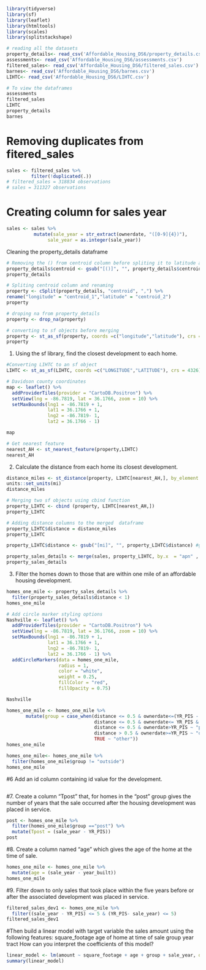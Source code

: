 ```r
library(tidyverse)
library(sf)
library(leaflet)
library(htmltools)
library(scales)
library(splitstackshape)
```

```r
# reading all the datasets
property_details<- read_csv('Affordable_Housing_DS6/property_details.csv')
assessments<- read_csv('Affordable_Housing_DS6/assessments.csv')
filtered_sales<- read_csv('Affordable_Housing_DS6/filtered_sales.csv')
barnes<- read_csv('Affordable_Housing_DS6/barnes.csv')
LIHTC<- read_csv('Affordable_Housing_DS6/LIHTC.csv')
```

```r
# To view the dataframes
assessments
filtered_sales
LIHTC
property_details
barnes
```

# Removing duplicates from fitered_sales
```r
sales <- filtered_sales %>%
         filter(!duplicated(.))
# filtered_sales = 318834 observations
# sales = 311327 observations
```

# Creating column for sales year
```r
sales <- sales %>% 
          mutate(sale_year = str_extract(ownerdate, "([0-9]{4})"),
               sale_year = as.integer(sale_year))
```


Cleaning the property_details dataframe
```r
# Removing the () from centroid column before spliting it to latitude and longitude to generate geomactry
property_details$centroid <- gsub("[()]", "", property_details$centroid) #gsub function to remove () from centroid column
property_details
```

```r
# Spliting centroid column and renaming
property <- cSplit(property_details, "centroid", ",") %>%
rename("longitude" = "centroid_1","latitude" = "centroid_2")
property
```

```r
# droping na from property_details
property <- drop_na(property) 
```

```r
# converting to sf objects before merging
property <- st_as_sf(property, coords =c("longitude","latitude"), crs = 4326)
property
```


1. Using the sf library, find the closest development to each home.
```r
#Converting LIHTC to an sf object
LIHTC <- st_as_sf(LIHTC, coords =c("LONGITUDE","LATITUDE"), crs = 4326)
```

```r
# Davidson county coordinates
map <- leaflet() %>%
  addProviderTiles(provider = "CartoDB.Positron") %>%
  setView(lng = -86.7819, lat = 36.1766, zoom = 10) %>%
  setMaxBounds(lng1 = -86.7819 + 1,
               lat1 = 36.1766 + 1,
               lng2 = -86.7819- 1,
               lat2 = 36.1766 - 1)

map
```


```r
# Get nearest feature
nearest_AH <- st_nearest_feature(property,LIHTC)
nearest_AH
```

2. Calculate the distance from each home its closest development.

```r
distance_miles <- st_distance(property, LIHTC[nearest_AH,], by_element = T) %>%
units::set_units(mi)
distance_miles
```


```r
# Merging two sf objects using cbind function 
property_LIHTC <- cbind (property, LIHTC[nearest_AH,])
property_LIHTC
```

```r
# Adding distance columns to the merged  dataframe
property_LIHTC$distance = distance_miles
property_LIHTC
```

```r
property_LIHTC$distance <- gsub("[mi]", "", property_LIHTC$distance) #gsub function to remove [mi] from distance column
```

```r
property_sales_details <- merge(sales, property_LIHTC, by.x  = "apn" , by.y = "apn")
property_sales_details
```


3. Filter the homes down to those that are within one mile of an affordable housing development.

```r
homes_one_mile <- property_sales_details %>%
  filter(property_sales_details$distance < 1)
homes_one_mile
```



```r
# Add circle marker styling options
Nashville <- leaflet() %>%
  addProviderTiles(provider = "CartoDB.Positron") %>%
  setView(lng = -86.7819, lat = 36.1766, zoom = 10) %>%
  setMaxBounds(lng1 = -86.7819 + 1,
               lat1 = 36.1766 + 1,
               lng2 = -86.7819- 1,
               lat2 = 36.1766 - 1) %>%
  addCircleMarkers(data = homes_one_mile,
                   radius = 1,
                   color = "white",
                   weight = 0.25,
                   fillColor = "red",
                   fillOpacity = 0.75)

Nashville
```



 


```r
homes_one_mile <- homes_one_mile %>% 
       mutate(group = case_when(distance <= 0.5 & ownerdate<=(YR_PIS - 2) & ownerdate>=(YR_PIS - 5) ~ "pre",
                                distance <= 0.5 & ownerdate<= YR_PIS & ownerdate>=(YR_PIS - 2) ~ "mid" ,
                                distance <= 0.5 & ownerdate>YR_PIS ~ "post",
                                distance > 0.5 & ownerdate>=YR_PIS ~ "outside",
                                TRUE ~ "other"))
homes_one_mile
```


```r
homes_one_mile<- homes_one_mile %>%
  filter(homes_one_mile$group != "outside")
homes_one_mile

```
#6 Add an id column containing id value for the development.
```r

```

#7. Create a column "Tpost" that, for homes in the "post" group gives the number of years that the sale occurred after the housing development was placed in service.

```r
post <- homes_one_mile %>% 
  filter(homes_one_mile$group =="post") %>% 
  mutate(Tpost = (sale_year - YR_PIS))
post
```

#8. Create a column named "age" which gives the age of the home at the time of sale.
```r
homes_one_mile <- homes_one_mile %>%
  mutate(age = (sale_year - year_built))
homes_one_mile
```

#9. Filter down to only sales that took place within the five years before or after the associated development was placed in service. 

```r
filtered_sales_dev1 <- homes_one_mile %>%
  filter((sale_year - YR_PIS) <= 5 & (YR_PIS- sale_year) <= 5)
filtered_sales_dev1
```
#Then build a linear model with target variable the sales amount using the following features:
square_footage
age of home at time of sale
group
year
tract How can you interpret the coefficients of this model?



```r
linear_model <- lm(amount ~ square_footage + age + group + sale_year, data = filtered_sales_dev1)
summary(linear_model)
```


